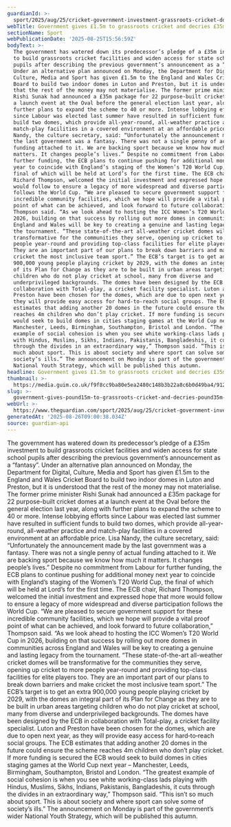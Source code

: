 ```yaml
---
guardianId: >-
  sport/2025/aug/25/cricket-government-investment-grassroots-cricket-domes-preston-luton
webTitle: Government gives £1.5m to grassroots cricket and decries £35m Tory ‘fantasy’
sectionName: Sport
webPublicationDate: '2025-08-25T15:56:59Z'
bodyText: >-
  The government has watered down its predecessor’s pledge of a £35m investment
  to build grassroots cricket facilities and widen access for state school
  pupils after describing the previous government’s announcement as a “fantasy”.
  Under an alternative plan announced on Monday, the Department for Digital,
  Culture, Media and Sport has given £1.5m to the England and Wales Cricket
  Board to build two indoor domes in Luton and Preston, but it is understood
  that the rest of the money may not materialise. The former prime minister
  Rishi Sunak had announced a £35m package for 22 purpose-built cricket domes at
  a launch event at the Oval before the general election last year, along with
  further plans to expand the scheme to 40 or more. Intense lobbying efforts
  since Labour was elected last summer have resulted in sufficient funds to
  build two domes, which provide all-year-round, all-weather practice and
  match-play facilities in a covered environment at an affordable price. Lisa
  Nandy, the culture secretary, said: “Unfortunately the announcement made by
  the last government was a fantasy. There was not a single penny of actual
  funding attached to it. We are backing sport because we know how much it
  matters. It changes people’s lives.” Despite no commitment from Labour for
  further funding, the ECB plans to continue pushing for additional money next
  year to coincide with England’s staging of the Women’s T20 World Cup, the
  final of which will be held at Lord’s for the first time. The ECB chair,
  Richard Thompson, welcomed the initial investment and expressed hope that more
  would follow to ensure a legacy of more widespread and diverse participation
  follows the World Cup. “We are pleased to secure government support for these
  incredible community facilities, which we hope will provide a vital proof
  point of what can be achieved, and look forward to future collaboration,”
  Thompson said. “As we look ahead to hosting the ICC Women’s T20 World Cup in
  2026, building on that success by rolling out more domes in communities across
  England and Wales will be key to creating a genuine and lasting legacy from
  the tournament. “These state-of-the-art all-weather cricket domes will be
  transformative for the communities they serve, opening up cricket to more
  people year-round and providing top-class facilities for elite players too.
  They are an important part of our plans to break down barriers and make
  cricket the most inclusive team sport.” The ECB’s target is to get an extra
  900,000 young people playing cricket by 2029, with the domes an integral part
  of its Plan for Change as they are to be built in urban areas targeting
  children who do not play cricket at school, many from diverse and
  underprivileged backgrounds. The domes have been designed by the ECB in
  collaboration with Total-play, a cricket facility specialist. Luton and
  Preston have been chosen for the domes, which are due to open next year, as
  they will provide easy access for hard‑to‑reach social groups. The ECB
  estimates that adding another 20 domes in the future could ensure the scheme
  reaches 4m children who don’t play cricket. If more funding is secured the ECB
  would seek to build domes in cities staging games at the World Cup next year –
  Manchester, Leeds, Birmingham, Southampton, Bristol and London. “The greatest
  example of social cohesion is when you see white working-class lads playing
  with Hindus, Muslims, Sikhs, Indians, Pakistanis, Bangladeshis, it cuts
  through the divides in an extraordinary way,” Thompson said. “This isn’t so
  much about sport. This is about society and where sport can solve some of
  society’s ills.” The announcement on Monday is part of the government’s wider
  National Youth Strategy, which will be published this autumn.
headline: Government gives £1.5m to grassroots cricket and decries £35m Tory ‘fantasy’
thumbnail: >-
  https://media.guim.co.uk/f9f8cc9ba80e5ea2480c148b3b22a8c6b0d49ba4/912_0_4308_3448/500.jpg
slug: >-
  government-gives-pound15m-to-grassroots-cricket-and-decries-pound35m-tory-fantasy
webUrl: >-
  https://www.theguardian.com/sport/2025/aug/25/cricket-government-investment-grassroots-cricket-domes-preston-luton
generatedAt: '2025-08-26T09:00:38.034Z'
source: guardian-api
---
```

The government has watered down its predecessor’s pledge of a £35m investment to build grassroots cricket facilities and widen access for state school pupils after describing the previous government’s announcement as a “fantasy”. Under an alternative plan announced on Monday, the Department for Digital, Culture, Media and Sport has given £1.5m to the England and Wales Cricket Board to build two indoor domes in Luton and Preston, but it is understood that the rest of the money may not materialise. The former prime minister Rishi Sunak had announced a £35m package for 22 purpose-built cricket domes at a launch event at the Oval before the general election last year, along with further plans to expand the scheme to 40 or more. Intense lobbying efforts since Labour was elected last summer have resulted in sufficient funds to build two domes, which provide all-year-round, all-weather practice and match-play facilities in a covered environment at an affordable price. Lisa Nandy, the culture secretary, said: “Unfortunately the announcement made by the last government was a fantasy. There was not a single penny of actual funding attached to it. We are backing sport because we know how much it matters. It changes people’s lives.” Despite no commitment from Labour for further funding, the ECB plans to continue pushing for additional money next year to coincide with England’s staging of the Women’s T20 World Cup, the final of which will be held at Lord’s for the first time. The ECB chair, Richard Thompson, welcomed the initial investment and expressed hope that more would follow to ensure a legacy of more widespread and diverse participation follows the World Cup. “We are pleased to secure government support for these incredible community facilities, which we hope will provide a vital proof point of what can be achieved, and look forward to future collaboration,” Thompson said. “As we look ahead to hosting the ICC Women’s T20 World Cup in 2026, building on that success by rolling out more domes in communities across England and Wales will be key to creating a genuine and lasting legacy from the tournament. “These state-of-the-art all-weather cricket domes will be transformative for the communities they serve, opening up cricket to more people year-round and providing top-class facilities for elite players too. They are an important part of our plans to break down barriers and make cricket the most inclusive team sport.” The ECB’s target is to get an extra 900,000 young people playing cricket by 2029, with the domes an integral part of its Plan for Change as they are to be built in urban areas targeting children who do not play cricket at school, many from diverse and underprivileged backgrounds. The domes have been designed by the ECB in collaboration with Total-play, a cricket facility specialist. Luton and Preston have been chosen for the domes, which are due to open next year, as they will provide easy access for hard‑to‑reach social groups. The ECB estimates that adding another 20 domes in the future could ensure the scheme reaches 4m children who don’t play cricket. If more funding is secured the ECB would seek to build domes in cities staging games at the World Cup next year – Manchester, Leeds, Birmingham, Southampton, Bristol and London. “The greatest example of social cohesion is when you see white working-class lads playing with Hindus, Muslims, Sikhs, Indians, Pakistanis, Bangladeshis, it cuts through the divides in an extraordinary way,” Thompson said. “This isn’t so much about sport. This is about society and where sport can solve some of society’s ills.” The announcement on Monday is part of the government’s wider National Youth Strategy, which will be published this autumn.
